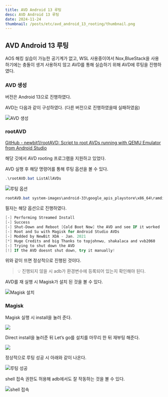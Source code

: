 ```yaml
---
title: AVD Android 13 루팅
desc: AVD Android 13 루팅
date: 2024-11-24
thumbnail: /posts/etc/avd_android_13_rooting/thumbnail.png
---
```


## AVD Android 13 루팅

AOS 해킹 실습이 가능한 공기계가 없고, WSL 사용중이여서 Nox,BlueStack을 사용하기에는 충돌이 생겨 사용하지 않고 AVD를 통해 실습하기 위해 AVD에 루팅을 진행하였다.

### AVD 생성

버전은 Android 13으로 진행하였다.

AVD는 다음과 같이 구성하였다. (다른 버전으로 진행하였을때 실패하였음)

![AVD 생성](/posts/etc/avd_android_13_rooting/0.png)

### rootAVD

[GitHub - newbit1/rootAVD: Script to root AVDs running with QEMU Emulator from Android Studio](https://github.com/newbit1/rootAVD?source=post_page-----f070a756c499--------------------------------)

해당 깃에서 AVD rooting 프로그램을 지원하고 있었다.

AVD 실행 후 해당 명령어를 통해 루팅 옵션을 볼 수 있다.

```powershell
.\rootAVD.bat ListAllAVDs
```

![루팅 옵션](/posts/etc/avd_android_13_rooting/1.png)

```powershell
rootAVD.bat system-images\android-33\google_apis_playstore\x86_64\ramdisk.img
```

필자는 해당 옵션으로 진행하였다. 

```powershell
[-] Performing Streamed Install
[-] Success
[-] Shut-Down and Reboot [Cold Boot Now] the AVD and see IF it worked
[-] Root and Su with Magisk for Android Studio AVDs
[-] Modded by NewBit XDA - Jan. 2021
[*] Huge Credits and big Thanks to topjohnwu, shakalaca and vvb2060
[-] Trying to shut down the AVD
[!] If the AVD doesnt shut down, try it manually!
```

위와 같이 뜨면 정상적으로 진행된 것이다. 


> 💡 진행되지 않을 시 adb가 환경변수에 등록되어 있는지 확인해야 된다.

AVD를 재 실행 시  Magisk가 설치 된 것을 볼 수 있다.

![Magisk 설치](/posts/etc/avd_android_13_rooting/2.png)

### Magisk

Magisk 실행 시 install을 눌러 준다.

![](/posts/etc/avd_android_13_rooting/3.png)

Direct install을 눌러준 뒤  Let’s go를 설치를 마무리 한 뒤 재부팅 해준다.

![](/posts/etc/avd_android_13_rooting/4.png)

정상적으로 루팅 성공 시 아래와 같이 나온다.

![루팅 성공](/posts/etc/avd_android_13_rooting/5.png)

shell 접속 권한도 허용해 adb에서도 잘 작동하는 것을 볼 수 있다.

![shell 접속](/posts/etc/avd_android_13_rooting/6.png)
